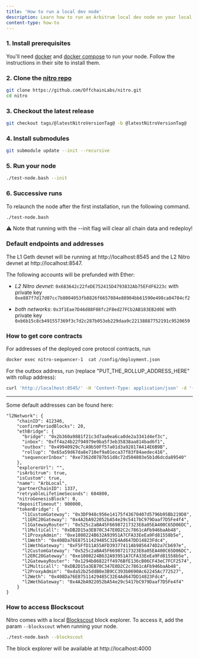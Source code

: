 ```yaml
---
title: 'How to run a local dev node'
description: Learn how to run an Arbitrum local dev node on your local machine.
content-type: how-to
---
```


### 1. Install prerequisites

You'll need [docker](https://docs.docker.com/get-docker/) and [docker compose](https://docs.docker.com/compose/) to run your node. Follow the instructions in their site to install them.

### 2. Clone the [nitro repo](https://github.com/OffchainLabs/nitro)

```bash
git clone https://github.com/OffchainLabs/nitro.git
cd nitro
```

### 3. Checkout the latest release

```bash
git checkout tags/@latestNitroVersionTag@ -b @latestNitroVersionTag@
```

### 4. Install submodules

```bash
git submodule update --init --recursive
```

### 5. Run your node

```bash
./test-node.bash --init
```

### 6. Successive runs

To relaunch the node after the first installation, run the following command.

```bash
./test-node.bash
```

⚠️ Note that running with the --init flag will clear all chain data and redeploy!

### Default endpoints and addresses

The L1 Geth devnet will be running at http://localhost:8545 and the L2 Nitro devnet at http://localhost:8547.

The following accounts will be prefunded with Ether:

- _L2 Nitro devnet_: `0x683642c22feDE752415D4793832Ab75EFdF6223c` with private key `0xe887f7d17d07cc7b8004053fb8826f6657084e88904bb61590e498ca04704cf2`

- _both networks_: `0x3f1Eae7D46d88F08fc2F8ed27FCb2AB183EB2d0E` with private key `0xb6b15c8cb491557369f3c7d2c287b053eb229daa9c22138887752191c9520659`


### How to get core contracts

For addresses of the deployed core protocol contracts, run

```bash
docker exec nitro-sequencer-1  cat /config/deployment.json
```

For the outbox address, run (replace "PUT_THE_ROLLUP_ADDRESS_HERE" with rollup address):

```bash
curl 'http://localhost:8545/' -H 'Content-Type: application/json' -d '{"jsonrpc":"2.0","id":0,"method":"eth_call","params":[{"to":"PUT_THE_ROLLUP_ADDRESS_HERE","data":"0xce11e6ab"},"latest"]}'
```

---

Some default addresses can be found here:

```
"l2Network": {
    "chainID": 412346,
    "confirmPeriodBlocks": 20,
    "ethBridge": {
      "bridge": "0x2b360a9881f21c3d7aa0ea6ca0de2a3341d4ef3c",
      "inbox": "0xff4a24b22f94979e9ba5f3eb35838aa814bad6f1",
      "outbox": "0x49940929c7cA9b50Ff57a01d3a92817A414E6B9B",
      "rollup": "0x65a59d67da8e710ef9a01eca37f83f84aedec416",
      "sequencerInbox": "0xe7362d0787b51d8c72d504803e5b1d6dcda89540"
    },
    "explorerUrl": "",
    "isArbitrum": true,
    "isCustom": true,
    "name": "ArbLocal",
    "partnerChainID": 1337,
    "retryableLifetimeSeconds": 604800,
    "nitroGenesisBlock": 0,
    "depositTimeout": 900000,
    "tokenBridge": {
      "l1CustomGateway": "0x3DF948c956e14175f43670407d5796b95Bb219D8",
      "l1ERC20Gateway": "0x4A2bA922052bA54e29c5417bC979Daaf7D5Fe4f4",
      "l1GatewayRouter": "0x525c2aBA45F66987217323E8a05EA400C65D06DC",
      "l1MultiCall": "0xDB2D15a3EB70C347E0D2C2c7861cAFb946baAb48",
      "l1ProxyAdmin": "0xe1080224B632A93951A7CFA33EeEa9Fd81558b5e",
      "l1Weth": "0x408Da76E87511429485C32E4Ad647DD14823Fdc4",
      "l1WethGateway": "0xF5FfD11A55AFD39377411Ab9856474D2a7Cb697e",
      "l2CustomGateway": "0x525c2aBA45F66987217323E8a05EA400C65D06DC",
      "l2ERC20Gateway": "0xe1080224B632A93951A7CFA33EeEa9Fd81558b5e",
      "l2GatewayRouter": "0x1294b86822ff4976BfE136cB06CF43eC7FCF2574",
      "l2Multicall": "0xDB2D15a3EB70C347E0D2C2c7861cAFb946baAb48",
      "l2ProxyAdmin": "0xda52b25ddB0e3B9CC393b0690Ac62245Ac772527",
      "l2Weth": "0x408Da76E87511429485C32E4Ad647DD14823Fdc4",
      "l2WethGateway": "0x4A2bA922052bA54e29c5417bC979Daaf7D5Fe4f4"
    }
}
```

### How to access Blockscout

Nitro comes with a local [Blockscout](https://www.blockscout.com/) block explorer. To access it, add the param `--blockscout` when running your node.

```bash
./test-node.bash --blockscout
```

The block explorer will be available at http://localhost:4000
